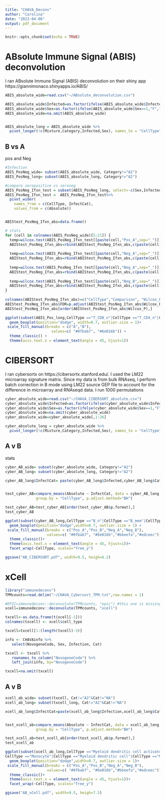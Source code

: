 ```yaml
---
title: "CHAVA_Deconv"
author: "Carolina"
date: "2023-04-06"
output: pdf_document
---
```


```r
knitr::opts_chunk$set(echo = TRUE)
```

# ABsolute Immune Signal (ABIS) deconvolution
I ran ABsolute Immune Signal (ABIS) deconvolution on their shiny app https://giannimonaco.shinyapps.io/ABIS/

```r
ABIS_absolute_wide=read.csv("~/ABsolute_deconvolution.csv")

ABIS_absolute_wide$Infected=as.factor(ifelse(ABIS_absolute_wide$Infected==1,"Pos","Neg"))
ABIS_absolute_wide$Sex=as.factor(ifelse(ABIS_absolute_wide$Sex==1,"F","M"))
ABIS_absolute_wide=na.omit(ABIS_absolute_wide)


ABIS_absolute_long = ABIS_absolute_wide %>%
  pivot_longer(!c(Mixture,Category,Infected,Sex), names_to = "CellType", values_to = "Absolute")
```

## B vs A
pos and Neg
```r
#Infection
ABIS_PosNeg_wide= subset(ABIS_absolute_wide, Category!="A2")
ABIS_PosNeg_long= subset(ABIS_absolute_long, Category!="A2")

#compare seropositive vs seroneg
ABIS_PosNeg_Ifxn_test = subset(ABIS_PosNeg_long, select=-c(Sex,Infected,Category))
ABIS_PosNeg_Ifxn_test =  ABIS_PosNeg_Ifxn_test%>%
  pivot_wider(
    names_from = c(CellType, InfectCat),
    values_from = c(Absolute))


ABIStest_PosNeg_Ifxn_abs=data.frame()

# stats
for (cell in colnames(ABIS_PosNeg_wide)[5:21]) {
  temp=wilcox.test(ABIS_PosNeg_Ifxn_test[[paste(cell,"Pos_A",sep="_")]], ABIS_PosNeg_Ifxn_test[[paste(cell,"Pos_B",sep="_")]],  alternative="two.sided", data=ABIS_PosNeg_Ifxn_test, exact=FALSE)
  ABIStest_PosNeg_Ifxn_abs=rbind(ABIStest_PosNeg_Ifxn_abs,c(paste(cell),c("AvB_pos"),temp$p.value))
  
  temp=wilcox.test(ABIS_PosNeg_Ifxn_test[[paste(cell,"Neg_A",sep="_")]], ABIS_PosNeg_Ifxn_test[[paste(cell,"Neg_B",sep="_")]],  alternative="two.sided", data=ABIS_PosNeg_Ifxn_test, exact=FALSE)
  ABIStest_PosNeg_Ifxn_abs=rbind(ABIStest_PosNeg_Ifxn_abs,c(paste(cell),c("AvB_neg"),temp$p.value))
  
  temp=wilcox.test(ABIS_PosNeg_Ifxn_test[[paste(cell,"Neg_A",sep="_")]], ABIS_PosNeg_Ifxn_test[[paste(cell,"Pos_A",sep="_")]],  alternative="two.sided", data=ABIS_PosNeg_Ifxn_test, exact=FALSE)
  ABIStest_PosNeg_Ifxn_abs=rbind(ABIStest_PosNeg_Ifxn_abs,c(paste(cell),c("-v+_A"),temp$p.value))
  
  temp=wilcox.test(ABIS_PosNeg_Ifxn_test[[paste(cell,"Neg_B",sep="_")]], ABIS_PosNeg_Ifxn_test[[paste(cell,"Pos_B",sep="_")]],  alternative="two.sided", data=ABIS_PosNeg_Ifxn_test, exact=FALSE)
  ABIStest_PosNeg_Ifxn_abs=rbind(ABIStest_PosNeg_Ifxn_abs,c(paste(cell),c("-v+_B"),temp$p.value))
}
  
colnames(ABIStest_PosNeg_Ifxn_abs)=c("CellType","Comparison", "Wilcox_P")
ABIStest_PosNeg_Ifxn_abs$FDR=p.adjust(ABIStest_PosNeg_Ifxn_abs$Wilcox_P, method = "BH", n = length(ABIStest_PosNeg_Ifxn_abs$Wilcox_P))
ABIStest_PosNeg_Ifxn_abs[order(ABIStest_PosNeg_Ifxn_abs$Wilcox_P),]
```

```r
ggplot(subset(ABIS_Pos_long,CellType =="T_CD8_n"|CellType =="T_CD4_n"|CellType =="T_CD4_Mem"|CellType =="T_CD8_mem"|CellType=="MAIT"|CellType =="B_n"|CellType =="B_mem"|CellType =="Monocytes_C"|CellType =="Monocytes_NC.I"|CellType =="mDCs"), aes(fill=Category,x=Category, y=Absolute)) +
  geom_boxplot(position="dodge", width=0.7, outlier.size = 1)+
 scale_fill_manual(breaks = c("A","B"),
                     values=c( "#0fbab7", "#6e016b")) +
  theme_classic() +
  theme(axis.text.x = element_text(angle = 45, hjust=1))
```

# CIBERSORT

I ran cybersortx on https://cibersortx.stanford.edu/. I used the LM22 microarray signature matrix. Since my data is from bulk RNAseq, I perform batch correction in B mode using LM22 source GEP file to account for the difference in microarray and RNAseqd data. I run 1000 permutations

```r
cyber_absolute_wide=read.csv("~/CHAVA_CIBERSORT_absolute.csv")
cyber_absolute_wide$Infected=as.factor(ifelse(cyber_absolute_wide$Infected==1,"Pos","Neg"))
cyber_absolute_wide$Sex=as.factor(ifelse(cyber_absolute_wide$Sex==1,"F","M"))
cyber_absolute_wide=na.omit(cyber_absolute_wide)
cyber_absolute_wide=cyber_absolute_wide[,1:26]

cyber_absolute_long = cyber_absolute_wide %>%
  pivot_longer(!c(Mixture,Category,Infected,Sex), names_to = "CellType", values_to = "Absolute")
```

## A v B

stats
```r
cyber_AB_wide= subset(cyber_absolute_wide, Category!="A2")
cyber_AB_long= subset(cyber_absolute_long, Category!="A2")

cyber_AB_long$InfectCat= paste(cyber_AB_long$Infected,cyber_AB_long$Category,sep = "_")


test_cyber_AB=compare_means(Absolute ~ InfectCat, data = cyber_AB_long, 
              group.by = "CellType", p.adjust.method="BH")

test_cyber_AB=test_cyber_AB[order(test_cyber_AB$p.format),]
test_cyber_AB
```


```r
ggplot(subset(cyber_AB_long,CellType =="B_n"|CellType =="B_mem"|CellType =="PC"|CellType =="Monocytes"|CellType =="DC_rest"|CellType =="DC_activ"|CellType =="T_CD8"|CellType =="T_CD4_n"|CellType =="T_CD4_mem_rest"|CellType =="T_CD4_mem_activ"|CellType =="T_CD4_n"|CellType =="NK_activ"|CellType =="NK_rest"), aes(fill=InfectCat,x=InfectCat, y=Absolute)) +
  geom_boxplot(position="dodge",width=0.7, outlier.size = 1) +
 scale_fill_manual(breaks = c("Pos_A","Pos_B","Neg_A","Neg_B"),
                   values=c( "#0fbab7", "#6e016b","#bbeefa","#edceec")) +
  theme_classic()+
  theme(axis.text.x = element_text(angle = 45, hjust=1))+
  facet_wrap(~CellType, scales="free_y")

ggsave("AB_CIBERSORT.pdf", width=9.5, heigh=6.2)
```


# xCell


```r
library("immunedeconv")   
TPMcounts=read.delim("~/CHAVA_Cybersort_TPM.txt",row.names = 1)

#EPIC=immunedeconv::deconvolute(TPMcounts, "epic") #this one is missing a lot of immune cells
xcell=immunedeconv::deconvolute(TPMcounts, "xcell")

txcell<-as.data.frame(t(xcell[-1]))
colnames(txcell) <- xcell$cell_type

txcell=txcell[1:(length(txcell)-3)]

info <- CHAVAinfo %>%
   select(NovogeneCode, Sex, Infection, Cat)

txcell <- txcell %>% 
   rownames_to_column("NovogeneCode") %>% 
   left_join(info, by="NovogeneCode")

txcell=na.omit(txcell)
```

## A v B
```r
xcell_ab_wide= subset(txcell, Cat!="A2"&Cat!="NA")
xcell_ab_long= subset(txcell_long, Cat!="A2"&Cat!="NA")

xcell_ab_long$InfectCat=paste(xcell_ab_long$Infection,xcell_ab_long$Cat,sep = "_")


test_xcell_ab=compare_means(Absolute ~ InfectCat, data = xcell_ab_long, 
              group.by = "CellType", p.adjust.method="BH")

test_xcell_ab=test_xcell_ab[order(test_xcell_ab$p.format),]
test_xcell_ab
```

```r
ggplot(subset(xcell_ab_long,CellType =="Myeloid dendritic cell activated"|
CellType =="Monocyte"|CellType =="Myeloid dendritic cell"|CellType =="Macrophage"|CellType =="B cell memory"|CellType =="B cell"|CellType =="B cell plasma"|CellType =="B cell naive"|CellType =="T cell CD4+ naive"|CellType =="T cell CD8+ central memory"|CellType =="T cell CD8+ naive"|CellType =="T cell CD4+ memory"|CellType =="T cell CD8+"|CellType =="T cell gamma delta"|CellType =="NK cell"), aes(fill=InfectCat,x=InfectCat, y=Absolute)) +
  geom_boxplot(position="dodge",width=0.7, outlier.size = 1)+ 
 scale_fill_manual(breaks = c("Pos_A","Pos_B","Neg_A","Neg_B"),
                   values=c( "#0fbab7", "#6e016b","#bbeefa","#edceec")) +
  theme_classic()+
  theme(axis.text.x = element_text(angle = 45, hjust=1))+
  facet_wrap(~CellType, scales="free_y")

ggsave("AB_xCell.pdf", width=9.5, heigh=7.5)

```
